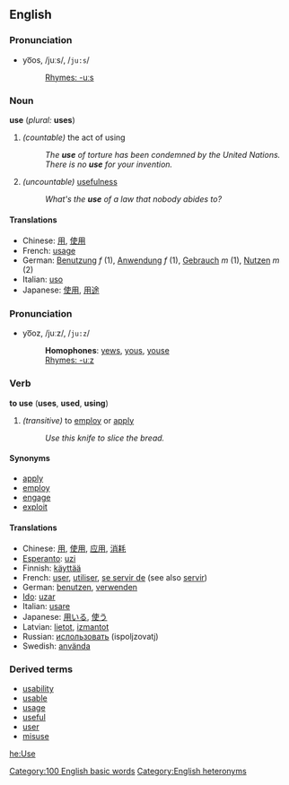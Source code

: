 ==English==
===Pronunciation===
*yo͞os, /juːs/, /<tt>ju:s</tt>/
*:[[Rhymes:English:-uːs|Rhymes: -uːs]]

===Noun===
'''use''' (''plural:'' '''uses''')

#''(countable)'' the act of using
#:''The '''use''' of torture has been condemned by the United Nations.''
#:''There is no '''use''' for your invention.''
#''(uncountable)'' [[usefulness]]
#:''What's the '''use''' of a law that nobody abides to?''

====Translations====
*Chinese: [[用]], [[使用]]
*French: [[usage]]
*German: [[Benutzung]] ''f'' (1), [[Anwendung]] ''f'' (1), [[Gebrauch]] ''m'' (1), [[Nutzen]] ''m'' (2)
*Italian: [[uso]]
*Japanese: [[使用]], [[用途]]

===Pronunciation===
*yo͞oz, /juːz/, /<tt>ju:z</tt>/
*:'''Homophones''': [[yew]]s, [[yous]], [[youse]]
*:[[Rhymes:English:-uːz|Rhymes: -uːz]]

===Verb===
'''to use''' ('''uses''', '''used''', '''using''')

#''(transitive)'' to [[employ]] or [[apply]]
#:''Use this knife to slice the bread.''

====Synonyms====
*[[apply]]
*[[employ]]
*[[engage]]
*[[exploit]]

====Translations====
*Chinese: [[用]], [[使用]], [[应用]], [[消耗]]
*[[Esperanto]]: [[uzi]]
*Finnish: [[käyttää]]
*French: [[user]], [[utiliser]], [[se servir de]] (see also [[servir]])
*German: [[benutzen]], [[verwenden]]
*[[Ido]]: [[uzar]]
*Italian: [[usare]]
*Japanese: [[用いる]], [[使う]]
*Latvian: [[lietot]], [[izmantot]]
*Russian: [[ислользовать]] (ispoljzovatj)
*Swedish: [[använda]]

===Derived terms===
*[[usability]]
*[[usable]]
*[[usage]]
*[[useful]]
*[[user]]
*[[misuse]]

[[he:Use]]
[[Category:100 English basic words]]

[[Category:English heteronyms]]